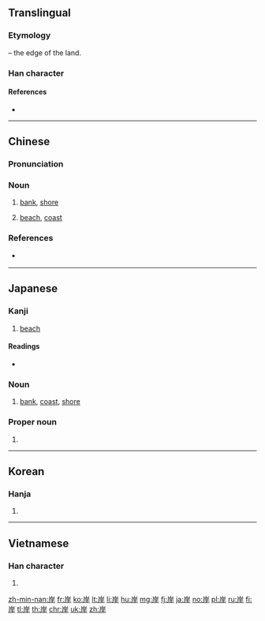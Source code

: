 {{also|㟁|𡶜|崖}}
==Translingual==

===Etymology===
{{Han compound|屵|t1=cliff|干|ls=psc|c1=s|c2=p}} – the edge of the land.

===Han character===
{{Han char|rn=46|rad=山|as=05|sn=8|four=22241|canj=UMMJ|ids=⿱山厈}}

====References====
* {{Han ref|kx=0310.030|dkj=08009|dj=0610.070|hdz=10766.040|uh=5CB8|ud=23736|bh=A9A4|bd=43428}}

----

==Chinese==
{{zh-forms}}

===Pronunciation===
{{zh-pron
|m=àn
|c=ngon6
|h=
|mn=hoāⁿ/gān
|mn_note=hoāⁿ - vernacular, gān - literary
|w=
|mc=y
|oc=y
|ma=
|cat=n
}}

===Noun===
{{zh-noun}}

# [[bank]], [[shore]]
#: {{zh-l|兩岸}}
# [[beach]], [[coast]]
#: {{zh-l|海岸}}

===References===
* {{qual|Min Nan}} {{thcwd|3830}}

----

==Japanese==

===Kanji===
{{ja-kanji|grade=3|rs=山05}}

# [[beach]]

====Readings====
* {{ja-readings|goon=[[がん]] (gan)|kanon=[[がん]] (gan)|kun=[[きし]] (kishi)}}

===Noun===
{{ja-kanjitab|きし|yomi=k}}
{{ja-noun|きし}}
# [[bank]], [[coast]], [[shore]]

===Proper noun===
{{ja-pos|きし|proper}}

# {{surname|lang=ja|sort=きし}}

----

==Korean==

===Hanja===
{{ko-hanja|hangeul=안|rv=an|mr=an|y=an}}

# {{defn|lang=ko|sort=山05}}

----

==Vietnamese==

===Han character===
{{vi-hantu|[[ngàn]], [[ngan]], [[ngạn]]|rs=山05}}

# {{defn|lang=vi|sort=山05}}

[[zh-min-nan:岸]]
[[fr:岸]]
[[ko:岸]]
[[lt:岸]]
[[li:岸]]
[[hu:岸]]
[[mg:岸]]
[[fj:岸]]
[[ja:岸]]
[[no:岸]]
[[pl:岸]]
[[ru:岸]]
[[fi:岸]]
[[tl:岸]]
[[th:岸]]
[[chr:岸]]
[[uk:岸]]
[[zh:岸]]